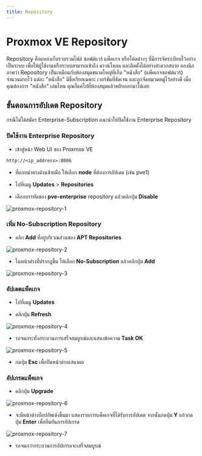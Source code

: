 ```yaml
---
title: Repository
---
```



# Proxmox VE Repository

Repository คือแหล่งเก็บรวบรวมไฟล์ ซอฟต์แวร์ แพ็คเกจ หรือโค้ดต่างๆ ที่มีการจัดระเบียบไว้อย่างเป็นระบบ เพื่อให้ผู้ใช้งานหรือระบบสามารถเข้าถึง ดาวน์โหลด และติดตั้งได้อย่างสะดวกสบาย ลองนึกภาพว่า Repository เป็นเหมือนกับห้องสมุดขนาดใหญ่ที่เก็บ "หนังสือ" (แพ็คเกจซอฟต์แวร์) จำนวนมากไว้ แต่ละ "หนังสือ" มีชื่อเรียกเฉพาะ เวอร์ชันที่ชัดเจน และถูกจัดหมวดหมู่ไว้อย่างดี เมื่อคุณต้องการ "หนังสือ" เล่มไหน คุณก็แค่ไปที่ห้องสมุดแล้วหยิบออกมาได้เลย

## ขั้นตอนการอัปเดต Repository

กรณีไม่ได้สมัคร Enterprise-Subscription แนะนำให้ปิดใช้งาน Enterprise Repository

<Steps>

### ปิดใช้งาน Enterprise Repository

- เข้าสู่หน้า Web UI ของ Proxmox VE

```txt copy
http://<ip_address>:8006
```

- ที่แถบนำทางด้านซ้ายมือ ให้เลือก **node** ที่ต้องการอัปเดต (เช่น pve1)

- ไปที่เมนู **Updates** > **Repositories**

- เลือกบรรทัดของ **pve-enterprise** repository แล้วคลิกปุ่ม **Disable**

![proxmox-repository-1](/images/proxmox/repository-1.png)

### เพิ่ม No-Subscription Repository

- คลิก **Add** ที่อยู่บริเวณส่วนของ **APT Repositories**

![proxmox-repository-2](/images/proxmox/repository-2.png)

- ในหน้าต่างที่ปรากฏขึ้น ให้เลือก **No-Subscription** แล้วคลิกปุ่ม **Add**

![proxmox-repository-3](/images/proxmox/repository-3.png)

### อัปเดตแพ็คเกจ

- ไปที่เมนู **Updates**

- คลิกปุ่ม **Refresh**

![proxmox-repository-4](/images/proxmox/repository-4.png)

- รอจนกระทั่งกระบวนการเสร็จสมบูรณ์และแสดงข้อความ **Task OK**

![proxmox-repository-5](/images/proxmox/repository-5.png)

- กดปุ่ม **Esc** เพื่อปิดหน้าต่างแสดงผล

### อัปเกรดแพ็คเกจ

- คลิกปุ่ม **Upgrade**

![proxmox-repository-6](/images/proxmox/repository-6.png)

- จะมีหน้าต่างป๊อปอัพเด้งขึ้นมา แสดงรายการแพ็คเกจที่ได้รับการอัปเดต จากนั้นกดปุ่ม **Y** แล้วกดปุ่ม **Enter** เพื่อยืนยันการอัปเกรด

![proxmox-repository-7](/images/proxmox/repository-7.png)

- รอจนกว่ากระบวนการอัปเกรดจะเสร็จสมบูรณ์

</Steps>
